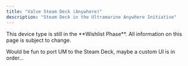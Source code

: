 ```yaml
---
title: "Valve Steam Deck (Anywhere)"
description: "Steam Deck in the Ultramarine Anywhere Initiative"
---
```



<Alert type="info">
  This device type is still in the **Wishlist Phase**. All information on this
  page is subject to change.
</Alert>

Would be fun to port UM to the Steam Deck, maybe a custom UI is in order...
